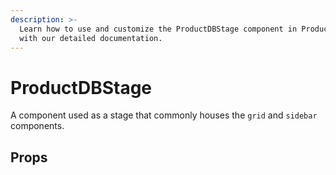 ```yaml
---
description: >-
  Learn how to use and customize the ProductDBStage component in ProductDB's React UI Kit
  with our detailed documentation.
---
```


# ProductDBStage

A component used as a stage that commonly houses
the `grid` and `sidebar` components.

## Props

<PropsTable of="productdb-stage" />

<head>
  <title>React UI Kit ProductDBStage</title>
</head>
